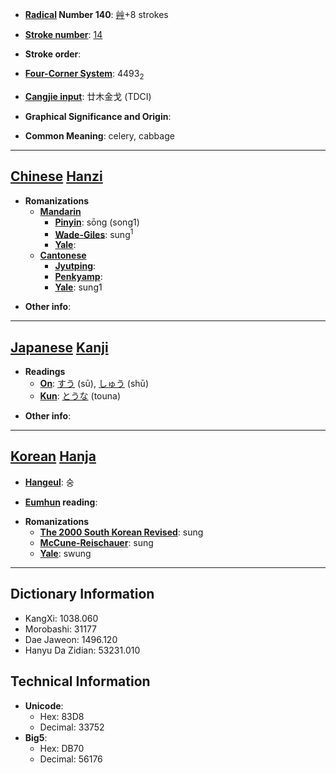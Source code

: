 * '''[[Wiktionary:Chinese radical index| Radical]] Number 140''': [[Wiktionary:Chinese radical index 艸|艸]]+8 strokes

* '''[[Wiktionary:Chinese total strokes index|Stroke number]]''': [[Wiktionary:Chinese total strokes index 14|14]]

* '''Stroke order''': 

* '''[[Wiktionary:Chinese four corner index|Four-Corner System]]''': 4493<sub>2</sub>

* '''[[Wiktionary:Chinese Cangjie index|Cangjie input]]''': 廿木金戈 (TDCI)

* '''Graphical Significance and Origin''': 

* '''Common Meaning''': celery, cabbage

----

== [[Chinese]] [[Hanzi]] ==

* '''Romanizations'''
** '''[[Mandarin]]'''
*** '''[[Pinyin]]''': sōng (song1)
*** '''[[Wade-Giles]]''': sung<sup>1</sup>
*** '''[[Yale]]''': 
** '''[[Cantonese]]'''
*** '''[[Jyutping]]''':
*** '''[[Penkyamp]]''': 
*** '''[[Yale]]''': sung1

* '''Other info''': 

----

== [[Japanese]] [[Kanji]] ==

* '''Readings'''
** '''[[On]]''': [[すう]] (sū), [[しゅう]] (shū)
** '''[[Kun]]''': [[とうな]] (touna)

* '''Other info''':  

----

== [[Korean]] [[Hanja]] ==

* '''[[Hangeul]]''': 숭

* '''[[Eumhun]] reading''': 

* '''Romanizations'''
** '''[[The 2000 South Korean Revised Romanization|The 2000 South Korean Revised]]''': sung
** '''[[McCune-Reischauer]]''': sung
** '''[[Yale]]''': swung

----

== Dictionary Information ==

* KangXi: 1038.060
* Morobashi: 31177
* Dae Jaweon: 1496.120
* Hanyu Da Zidian: 53231.010

== Technical Information ==

* '''Unicode''':
** Hex: 83D8
** Decimal: 33752
* '''Big5''':
** Hex: DB70
** Decimal: 56176